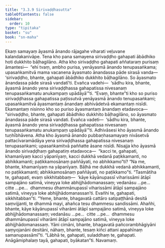 ```yaml
---
title: "3.3.9 Sirivaḍḍhasutta"
tableOfContents: false
sidebar:
  order: 10
type: "tipitaka"
basket: "su"
book: "sn-maha"
---
```



<DynamicBreadcrumb />

<Division number="395" book="sn-maha" bookNo="14" page="153">

<Paragraph number="890" book="sn-maha">
Ekaṃ samayaṃ āyasmā ānando rājagahe viharati veḷuvane kalandakanivāpe. Tena kho pana samayena sirivaḍḍho gahapati ābādhiko hoti dukkhito bāḷhagilāno. Atha kho sirivaḍḍho gahapati aññataraṃ purisaṃ āmantesi—  “ehi tvaṃ, ambho purisa, yenāyasmā ānando tenupasaṅkama; upasaṅkamitvā mama vacanena āyasmato ānandassa pāde sirasā vanda—  ‘sirivaḍḍho, bhante, gahapati ābādhiko dukkhito bāḷhagilāno. So āyasmato ānandassa pāde sirasā vandatī’ti. Evañca vadehi—  ‘sādhu kira, bhante, āyasmā ānando yena sirivaḍḍhassa gahapatissa nivesanaṃ tenupasaṅkamatu anukampaṃ upādāyā’”ti. “Evaṃ, bhante”ti kho so puriso sirivaḍḍhassa gahapatissa paṭissutvā yenāyasmā ānando tenupasaṅkami; upasaṅkamitvā āyasmantaṃ ānandaṃ abhivādetvā ekamantaṃ nisīdi. Ekamantaṃ nisinno kho so puriso āyasmantaṃ ānandaṃ etadavoca—  “sirivaḍḍho, bhante, gahapati ābādhiko dukkhito bāḷhagilāno, so āyasmato ānandassa pāde sirasā vandati. Evañca vadeti—  ‘sādhu kira, bhante, āyasmā ānando yena sirivaḍḍhassa gahapatissa nivesanaṃ tenupasaṅkamatu anukampaṃ upādāyā’”ti. Adhivāsesi kho āyasmā ānando tuṇhībhāvena.
</Paragraph>

<Paragraph number="891" book="sn-maha">
Atha kho āyasmā ānando pubbaṇhasamayaṃ nivāsetvā pattacīvaramādāya yena sirivaḍḍhassa gahapatissa nivesanaṃ tenupasaṅkami; upasaṅkamitvā paññatte āsane nisīdi. Nisajja kho āyasmā ānando sirivaḍḍhaṃ gahapatiṃ etadavoca—  “kacci te, gahapati, khamanīyaṃ kacci yāpanīyaṃ, kacci dukkhā vedanā paṭikkamanti, no abhikkamanti; paṭikkamosānaṃ paññāyati, no abhikkamo”ti? “Na me, bhante, khamanīyaṃ na yāpanīyaṃ. Bāḷhā me dukkhā vedanā abhikkamanti, no paṭikkamanti; abhikkamosānaṃ paññāyati, no paṭikkamo”ti.
</Paragraph>

<Paragraph number="892" book="sn-maha">
“Tasmātiha te, gahapati, evaṃ sikkhitabbaṃ—  ‘kāye kāyānupassī viharissāmi ātāpī sampajāno satimā, vineyya loke abhijjhādomanassaṃ; vedanāsu …pe…  citte …pe…  dhammesu dhammānupassī viharissāmi ātāpī sampajāno satimā, vineyya loke abhijjhādomanassan’ti. Evañhi te, gahapati, sikkhitabban”ti.
</Paragraph>

<Paragraph number="893" book="sn-maha">
“Yeme, bhante, bhagavatā cattāro satipaṭṭhānā desitā saṃvijjanti, te dhammā mayi, ahañca tesu dhammesu sandissāmi. Ahañhi, bhante, kāye kāyānupassī viharāmi ātāpī sampajāno satimā, vineyya loke abhijjhādomanassaṃ; vedanāsu …pe…  citte …pe…  dhammesu dhammānupassī viharāmi ātāpī sampajāno satimā, vineyya loke abhijjhādomanassaṃ. Yāni cimāni, bhante, bhagavatā pañcorambhāgiyāni saṃyojanāni desitāni, nāhaṃ, bhante, tesaṃ kiñci attani appahīnaṃ samanupassāmī”ti. “Lābhā te, gahapati, suladdhaṃ te, gahapati. Anāgāmiphalaṃ tayā, gahapati, byākatan”ti.

</Paragraph>
</Division>

<Paragraph number="894" type="center" book="sn-maha">
Navamaṃ.
</Paragraph>